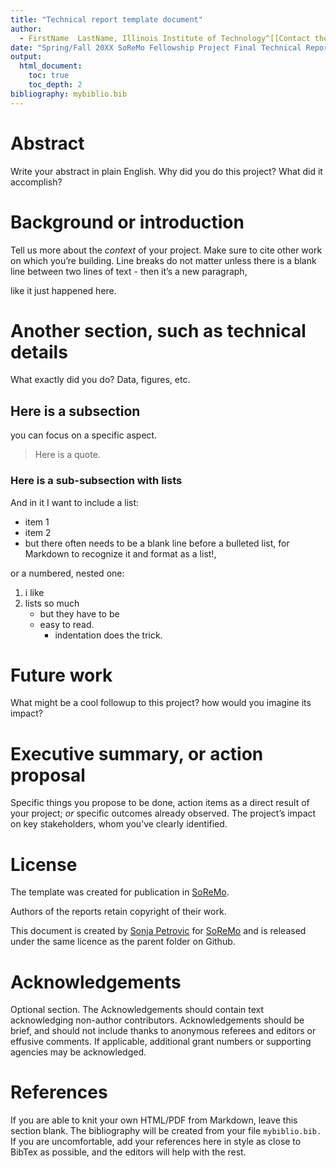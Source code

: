 ```yaml
---
title: "Technical report template document" 
author: 
  - FirstName  LastName, Illinois Institute of Technology^[[Contact the author](mailto:YOUREMAILHERE@hawk.iit.edu).] 
date: "Spring/Fall 20XX SoReMo Fellowship Project Final Technical Report"
output: 
  html_document:
    toc: true
    toc_depth: 2
bibliography: mybiblio.bib
---
```





# Abstract 
Write your abstract in plain English. Why did you do this project? What did it accomplish? 

# Background or introduction
Tell us more  about the *context* of your project. Make sure to cite other work on which you're building. Line
breaks
do
not
matter unless there is a blank line between two lines of text  - then it's a new paragraph,

like it just happened here. 

# Another section, such as technical details 
What exactly did you do? Data, figures, etc. 

## Here is a subsection
you can focus on a specific aspect. 

> Here is a quote. 

### Here is a sub-subsection with lists 

And in it I want to include a list:

* item 1
* item 2
* but there often needs to be a blank line before a bulleted list, for Markdown to recognize it and format as a list!, 

or a numbered, nested one:

1) i like
2) lists so much
    * but they have to be 
    * easy to read. 
        * indentation does the trick. 
 


# Future work 
What might be a cool followup to this project? how would you imagine its impact? 

# Executive summary, or action proposal
Specific things you propose to be done, action items as a direct result of your project; *or* specific outcomes already observed. 
The project's  impact on key stakeholders, whom you've clearly identified. 

# License

The template was created for publication in [SoReMo](http://journals.library.iit.edu/index.php/Soremo/). 

Authors of the reports retain copyright of their work. 

This document is created by [Sonja Petrovic](www.sonjapetrovicstats.com) for [SoReMo](www.soremo.org) and is released under the same licence as the parent folder on Github. 

# Acknowledgements 

Optional section. 
The Acknowledgements should contain text acknowledging non-author contributors. Acknowledgements should be brief, and should not include thanks to anonymous referees and editors or effusive comments. If applicable, additional grant  numbers  or supporting agencies may be acknowledged.
    
    
# References 

If you are able to knit your own HTML/PDF from Markdown, leave this section blank. The bibliography will be created from your file `mybiblio.bib.` If you are uncomfortable, add your references here in style as close to BibTex as possible, and the editors will help with the rest.  
